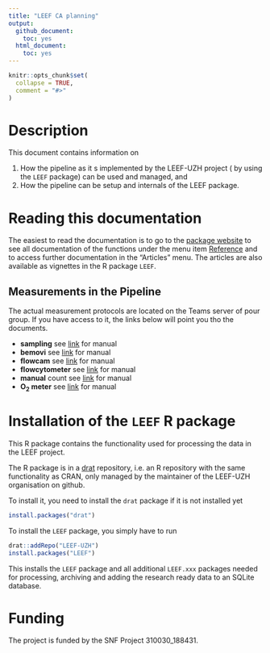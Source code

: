 ```yaml
---
title: "LEEF CA planning"
output:
  github_document:
    toc: yes
  html_document:
    toc: yes
---
```

<!-- README.md is generated from README.Rmd. Please edit that file -->

```r
knitr::opts_chunk$set(
  collapse = TRUE,
  comment = "#>"
)
```

# Description

This document contains information on

1. How the pipeline as it s implemented by the LEEF-UZH project ( by using the `LEEF` package) can be used and managed, and
2. How the pipeline can be setup and internals of the LEEF package.

# Reading this documentation

The easiest to read the documentation is to go to the [package website](https://leef-uzh.github.io/LEEF/) to see all documentation of the functions under the menu item [Reference](https://leef-uzh.github.io/LEEF/reference/index.html) and to access further documentation in the "Articles" menu. The articles are also available as vignettes in the R package `LEEF`. 

## Measurements in the Pipeline
The actual measurement protocols are located on the Teams server of pour group. If you have access to it, the links below will point you tho the documents.

- **sampling** see <a href="https://teams.microsoft.com/l/file/7E868619-064E-4C6B-BC89-935C190130D4?tenantId=c7e438db-e462-4c22-a90a-c358b16980b3&fileType=docx&objectUrl=https%3A%2F%2Fuzh.sharepoint.com%2Fsites%2FLEEF%2FShared%20Documents%2FGeneral%2F05_protocols%2FSampling_manual.docx&baseUrl=https%3A%2F%2Fuzh.sharepoint.com%2Fsites%2FLEEF&serviceName=teams&threadId=19:d14a98eb700e4721b35583265c27e8a3@thread.tacv2&groupId=13ba9e9a-1d5d-42b1-9a95-08fd956973cc" target="_blank">link</a> for manual
- **bemovi** see <a href="https://teams.microsoft.com/_#/school/files/General?threadId=19%3Ad14a98eb700e4721b35583265c27e8a3%40thread.tacv2&ctx=channel&context=1_Videoing_documents&rootfolder=%252Fsites%252FLEEF%252FShared%2520Documents%252FGeneral%252F05_protocols%252F1_Videoing_documents" target="_blank">link</a> for manual
- **flowcam** see <a href="https://teams.microsoft.com/l/file/2381A032-18A4-4649-B072-871BFF45B788?tenantId=c7e438db-e462-4c22-a90a-c358b16980b3&fileType=docx&objectUrl=https%3A%2F%2Fuzh.sharepoint.com%2Fsites%2FLEEF%2FShared%20Documents%2FGeneral%2F05_protocols%2FFlowcam_manual.docx&baseUrl=https%3A%2F%2Fuzh.sharepoint.com%2Fsites%2FLEEF&serviceName=teams&threadId=19:d14a98eb700e4721b35583265c27e8a3@thread.tacv2&groupId=13ba9e9a-1d5d-42b1-9a95-08fd956973cc" target="_blank">link</a> for manual
- **flowcytometer** see <a href="https://teams.microsoft.com/l/file/D0C66850-57BD-49D1-8ED9-528C57B7FC36?tenantId=c7e438db-e462-4c22-a90a-c358b16980b3&fileType=docx&objectUrl=https%3A%2F%2Fuzh.sharepoint.com%2Fsites%2FLEEF%2FShared%20Documents%2FGeneral%2F05_protocols%2FFlowcytometer_manual.docx&baseUrl=https%3A%2F%2Fuzh.sharepoint.com%2Fsites%2FLEEF&serviceName=teams&threadId=19:d14a98eb700e4721b35583265c27e8a3@thread.tacv2&groupId=13ba9e9a-1d5d-42b1-9a95-08fd956973cc" target="_blank">link</a> for manual
- **manual** count see <a href="https://teams.microsoft.com/l/file/336D64DD-53FC-4ED1-9E2D-DDE653C357BF?tenantId=c7e438db-e462-4c22-a90a-c358b16980b3&fileType=docx&objectUrl=https%3A%2F%2Fuzh.sharepoint.com%2Fsites%2FLEEF%2FShared%20Documents%2FGeneral%2F05_protocols%2FManual_count_manual.docx&baseUrl=https%3A%2F%2Fuzh.sharepoint.com%2Fsites%2FLEEF&serviceName=teams&threadId=19:d14a98eb700e4721b35583265c27e8a3@thread.tacv2&groupId=13ba9e9a-1d5d-42b1-9a95-08fd956973cc" target="_blank">link</a> for manual
- **O~2~ meter** see <a href="https://teams.microsoft.com/l/file/A486E46E-A2F1-44F6-89A2-6A05E5B44F27?tenantId=c7e438db-e462-4c22-a90a-c358b16980b3&fileType=docx&objectUrl=https%3A%2F%2Fuzh.sharepoint.com%2Fsites%2FLEEF%2FShared%20Documents%2FGeneral%2F05_protocols%2FO2_manual.docx&baseUrl=https%3A%2F%2Fuzh.sharepoint.com%2Fsites%2FLEEF&serviceName=teams&threadId=19:d14a98eb700e4721b35583265c27e8a3@thread.tacv2&groupId=13ba9e9a-1d5d-42b1-9a95-08fd956973cc" target="_blank">link</a> for manual

# Installation of the `LEEF` R package

This R package contains the functionality used for processing the data in the LEEF project. 

The R package is in a [drat](https://dirk.eddelbuettel.com/code/drat.html) repository, i.e. an R repository with the same functionality as CRAN, only managed by the maintainer of the LEEF-UZH organisation on github.

To install it, you need to install the `drat` package if it is not installed yet

```r
install.packages("drat")
```

To install the `LEEF` package, you simply have to run
```r
drat::addRepo("LEEF-UZH")
install.packages("LEEF")
```

This installs the `LEEF` package and all additional `LEEF.xxx` packages needed for processing, archiving and adding the research ready data to an SQLite database.


# Funding
The project is funded by the SNF Project 310030_188431.

